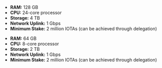 <Tabs groupId="networks">

<TabItem label="Mainnet" value="mainnet">

- **RAM:** 128 GB
- **CPU:** 24-core processor
- **Storage:** 4 TB
- **Network Uplink:** 1 Gbps
- **Minimum Stake:** 2 million IOTAs (can be achieved through delegation)

</TabItem>

<TabItem label="Testnet" value="testnet">

- **RAM:** 64 GB
- **CPU:** 8-core processor
- **Storage:** 2 TB
- **Network Uplink:** 1 Gbps
- **Minimum Stake:** 2 million IOTAs (can be achieved through delegation)

</TabItem>

</Tabs>